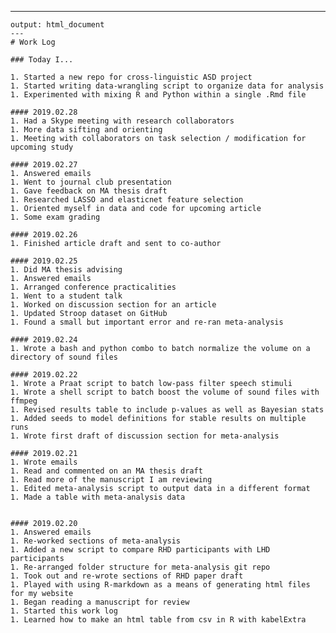---
	output: html_document
	---
	# Work Log
	
	### Today I...
	
	1. Started a new repo for cross-linguistic ASD project
	1. Started writing data-wrangling script to organize data for analysis
	1. Experimented with mixing R and Python within a single .Rmd file
	
	#### 2019.02.28
	1. Had a Skype meeting with research collaborators
	1. More data sifting and orienting
	1. Meeting with collaborators on task selection / modification for upcoming study
	
	#### 2019.02.27
	1. Answered emails
	1. Went to journal club presentation
	1. Gave feedback on MA thesis draft
	1. Researched LASSO and elasticnet feature selection
	1. Oriented myself in data and code for upcoming article
	1. Some exam grading
	
	#### 2019.02.26
	1. Finished article draft and sent to co-author
	
	#### 2019.02.25
	1. Did MA thesis advising
	1. Answered emails
	1. Arranged conference practicalities
	1. Went to a student talk
	1. Worked on discussion section for an article
	1. Updated Stroop dataset on GitHub
	1. Found a small but important error and re-ran meta-analysis
	
	#### 2019.02.24
	1. Wrote a bash and python combo to batch normalize the volume on a directory of sound files
	
	#### 2019.02.22
	1. Wrote a Praat script to batch low-pass filter speech stimuli
	1. Wrote a shell script to batch boost the volume of sound files with ffmpeg
	1. Revised results table to include p-values as well as Bayesian stats
	1. Added seeds to model definitions for stable results on multiple runs
	1. Wrote first draft of discussion section for meta-analysis
	
	#### 2019.02.21
	1. Wrote emails
	1. Read and commented on an MA thesis draft
	1. Read more of the manuscript I am reviewing
	1. Edited meta-analysis script to output data in a different format
	1. Made a table with meta-analysis data
	
	
	#### 2019.02.20 
	1. Answered emails
	1. Re-worked sections of meta-analysis
	1. Added a new script to compare RHD participants with LHD participants
	1. Re-arranged folder structure for meta-analysis git repo
	1. Took out and re-wrote sections of RHD paper draft
	1. Played with using R-markdown as a means of generating html files for my website
	1. Began reading a manuscript for review
	1. Started this work log
	1. Learned how to make an html table from csv in R with kabelExtra
	